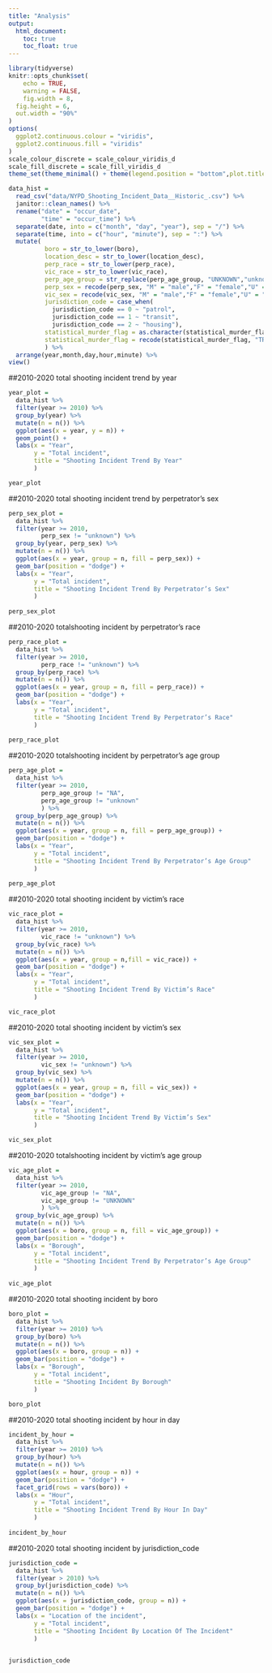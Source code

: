 ```yaml
---
title: "Analysis"
output: 
  html_document:
    toc: true
    toc_float: true
---
```

```r
library(tidyverse)
knitr::opts_chunk$set(
	echo = TRUE,
	warning = FALSE,
	fig.width = 8, 
  fig.height = 6,
  out.width = "90%"
)
options(
  ggplot2.continuous.colour = "viridis",
  ggplot2.continuous.fill = "viridis"
)
scale_colour_discrete = scale_colour_viridis_d
scale_fill_discrete = scale_fill_viridis_d
theme_set(theme_minimal() + theme(legend.position = "bottom",plot.title = element_text(face = "bold")))
```


```r
data_hist = 
  read_csv("data/NYPD_Shooting_Incident_Data__Historic_.csv") %>%
  janitor::clean_names() %>%
  rename("date" = "occur_date",
         "time" = "occur_time") %>%
  separate(date, into = c("month", "day", "year"), sep = "/") %>%
  separate(time, into = c("hour", "minute"), sep = ":") %>% 
  mutate(
          boro = str_to_lower(boro),
          location_desc = str_to_lower(location_desc),
          perp_race = str_to_lower(perp_race),
          vic_race = str_to_lower(vic_race),
          perp_age_group = str_replace(perp_age_group, "UNKNOWN","unknown"),
          perp_sex = recode(perp_sex, "M" = "male","F" = "female","U" = "unknown"), 
          vic_sex = recode(vic_sex, "M" = "male","F" = "female","U" = "unknown"),
          jurisdiction_code = case_when(
            jurisdiction_code == 0 ~ "patrol", 
            jurisdiction_code == 1 ~ "transit",
            jurisdiction_code == 2 ~ "housing"),
          statistical_murder_flag = as.character(statistical_murder_flag),
          statistical_murder_flag = recode(statistical_murder_flag, "TRUE" = "killed", "FALSE" = "injured" )
          ) %>% 
  arrange(year,month,day,hour,minute) %>%
view()
```



##2010-2020 total shooting incident trend by year
```r
year_plot = 
  data_hist %>% 
  filter(year >= 2010) %>% 
  group_by(year) %>%
  mutate(n = n()) %>% 
  ggplot(aes(x = year, y = n)) + 
  geom_point() +
  labs(x = "Year",
       y = "Total incident",
       title = "Shooting Incident Trend By Year"
       )

year_plot
```

##2010-2020 total shooting incident trend by perpetrator’s sex
```r
perp_sex_plot = 
  data_hist %>% 
  filter(year >= 2010,
         perp_sex != "unknown") %>% 
  group_by(year, perp_sex) %>%
  mutate(n = n()) %>% 
  ggplot(aes(x = year, group = n, fill = perp_sex)) + 
  geom_bar(position = "dodge") +
  labs(x = "Year",
       y = "Total incident",
       title = "Shooting Incident Trend By Perpetrator’s Sex"
       )
  
perp_sex_plot
```

##2010-2020 totalshooting incident by perpetrator’s race
```r
perp_race_plot = 
  data_hist %>% 
  filter(year >= 2010,
         perp_race != "unknown") %>% 
  group_by(perp_race) %>%
  mutate(n = n()) %>% 
  ggplot(aes(x = year, group = n, fill = perp_race)) + 
  geom_bar(position = "dodge") +
  labs(x = "Year",
       y = "Total incident",
       title = "Shooting Incident Trend By Perpetrator’s Race"
       )
  
perp_race_plot
```

##2010-2020 totalshooting incident by perpetrator’s age group
```r
perp_age_plot = 
  data_hist %>% 
  filter(year >= 2010,
         perp_age_group != "NA",
         perp_age_group != "unknown"
         ) %>% 
  group_by(perp_age_group) %>%
  mutate(n = n()) %>% 
  ggplot(aes(x = year, group = n, fill = perp_age_group)) + 
  geom_bar(position = "dodge") +
  labs(x = "Year",
       y = "Total incident",
       title = "Shooting Incident Trend By Perpetrator’s Age Group"
       )
  
perp_age_plot
```

##2010-2020 total shooting incident by victim’s race
```r
vic_race_plot = 
  data_hist %>% 
  filter(year >= 2010,
         vic_race != "unknown") %>% 
  group_by(vic_race) %>%
  mutate(n = n()) %>% 
  ggplot(aes(x = year, group = n,fill = vic_race)) + 
  geom_bar(position = "dodge") +
  labs(x = "Year",
       y = "Total incident",
       title = "Shooting Incident Trend By Victim’s Race"
       )

vic_race_plot
```

##2010-2020 total shooting incident by victim’s sex
```r
vic_sex_plot = 
  data_hist %>% 
  filter(year >= 2010,
         vic_sex != "unknown") %>% 
  group_by(vic_sex) %>%
  mutate(n = n()) %>% 
  ggplot(aes(x = year, group = n, fill = vic_sex)) + 
  geom_bar(position = "dodge") +
  labs(x = "Year",
       y = "Total incident",
       title = "Shooting Incident Trend By Victim’s Sex"
       )

vic_sex_plot
```

##2010-2020 totalshooting incident by victim’s age group
```r
vic_age_plot = 
  data_hist %>% 
  filter(year >= 2010,
         vic_age_group != "NA",
         vic_age_group != "UNKNOWN"
         ) %>% 
  group_by(vic_age_group) %>%
  mutate(n = n()) %>% 
  ggplot(aes(x = boro, group = n, fill = vic_age_group)) + 
  geom_bar(position = "dodge") +
  labs(x = "Borough",
       y = "Total incident",
       title = "Shooting Incident Trend By Perpetrator’s Age Group"
       )
  
vic_age_plot
```

##2010-2020 total shooting incident by boro
```r
boro_plot = 
  data_hist %>% 
  filter(year >= 2010) %>% 
  group_by(boro) %>%
  mutate(n = n()) %>% 
  ggplot(aes(x = boro, group = n)) + 
  geom_bar(position = "dodge") +
  labs(x = "Borough",
       y = "Total incident",
       title = "Shooting Incident By Borough"
       )

boro_plot
```

##2010-2020 total shooting incident by hour in day
```r
incident_by_hour =
  data_hist %>%
  filter(year >= 2010) %>% 
  group_by(hour) %>%
  mutate(n = n()) %>% 
  ggplot(aes(x = hour, group = n)) + 
  geom_bar(position = "dodge") +
  facet_grid(rows = vars(boro)) +
  labs(x = "Hour",
       y = "Total incident",
       title = "Shooting Incident Trend By Hour In Day"
       )
  
incident_by_hour
```


##2010-2020 total shooting incident by jurisdiction_code
```r
jurisdiction_code =
  data_hist %>%
  filter(year > 2010) %>% 
  group_by(jurisdiction_code) %>%
  mutate(n = n()) %>% 
  ggplot(aes(x = jurisdiction_code, group = n)) + 
  geom_bar(position = "dodge") +
  labs(x = "Location of the incident",
       y = "Total incident",
       title = "Shooting Incident By Location Of The Incident"
       )

  
jurisdiction_code
```
